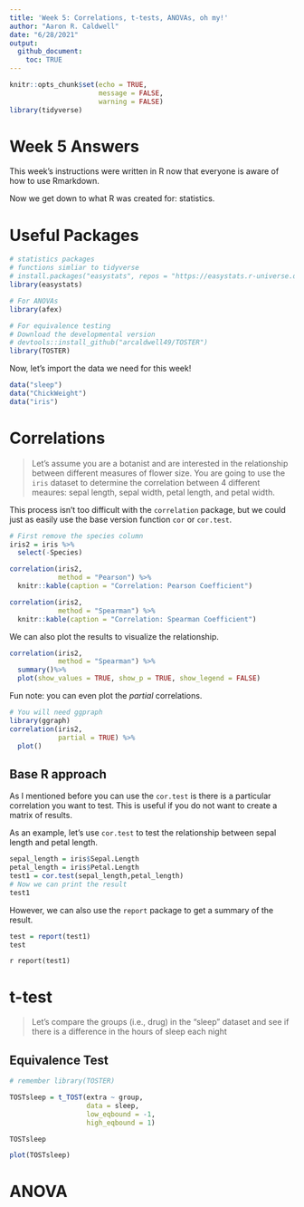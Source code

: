 ```yaml
---
title: 'Week 5: Correlations, t-tests, ANOVAs, oh my!'
author: "Aaron R. Caldwell"
date: "6/28/2021"
output: 
  github_document:
    toc: TRUE
---
```


```r
knitr::opts_chunk$set(echo = TRUE,
                      message = FALSE,
                      warning = FALSE)
library(tidyverse)
```

# Week 5 Answers

This week's instructions were written in R now that everyone is aware of how to use Rmarkdown.

Now we get down to what R was created for: statistics. 

# Useful Packages

```r
# statistics packages
# functions simliar to tidyverse
# install.packages("easystats", repos = "https://easystats.r-universe.dev")
library(easystats)

# For ANOVAs
library(afex)

# For equivalence testing
# Download the developmental version
# devtools::install_github("arcaldwell49/TOSTER")
library(TOSTER)
```

Now, let's import the data we need for this week!

```r
data("sleep")
data("ChickWeight")
data("iris")
```

\newpage

# Correlations

> Let's assume you are a botanist and are interested in the relationship between different measures of flower size. You are going to use the `iris` dataset to determine the correlation between 4 different meaures: sepal length, sepal width, petal length, and petal width.

This process isn't too difficult with the `correlation` package, but we could just as easily use the base version function `cor` or `cor.test`.

```r
# First remove the species column
iris2 = iris %>%
  select(-Species)

correlation(iris2,
            method = "Pearson") %>%
  knitr::kable(caption = "Correlation: Pearson Coefficient")
```

\newpage

```r
correlation(iris2,
            method = "Spearman") %>%
  knitr::kable(caption = "Correlation: Spearman Coefficient")
```

\newpage

We can also plot the results to visualize the relationship.

```r
correlation(iris2,
            method = "Spearman") %>%
  summary()%>%
  plot(show_values = TRUE, show_p = TRUE, show_legend = FALSE)
```

\newpage

Fun note: you can even plot the *partial* correlations.

```r
# You will need ggpraph
library(ggraph)
correlation(iris2,
            partial = TRUE) %>%
  plot()
```

\newpage

## Base R approach

As I mentioned before you can use the `cor.test` is there is a particular correlation you want to test. This is useful if you do not want to create a matrix of results.

As an example, let's use `cor.test` to test the relationship between sepal length and petal length.

```r
sepal_length = iris$Sepal.Length
petal_length = iris$Petal.Length
test1 = cor.test(sepal_length,petal_length)
# Now we can print the result
test1

```

However, we can also use the `report` package to get a summary of the result.

```r
test = report(test1)
test
```

`r report(test1)`


# t-test

> Let's compare the groups (i.e., drug) in the "sleep" dataset and see if there is a difference in the hours of sleep each night 

## Equivalence Test

```r
# remember library(TOSTER)

TOSTsleep = t_TOST(extra ~ group,
                   data = sleep,
                   low_eqbound = -1,
                   high_eqbound = 1)

TOSTsleep

plot(TOSTsleep)
```


# ANOVA